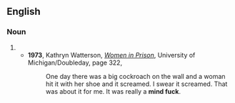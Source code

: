 {{also|mindfuck}}
==English==

===Noun===
{{en-noun}}

# {{alternative form of|en|mindfuck}}
#* '''1973''', Kathryn Watterson, ''[http://books.google.com/books?id=82lHAAAAMAAJ&q=%22a+mind+fuck%22&dq=%22a+mind+fuck%22&lr=&ei=SV6AR5TsLpnmtQOP-9y4Cw&pgis=1 Women in Prison]'', University of Michigan/Doubleday, page 322,
#*: One day there was a big cockroach on the wall and a woman hit it with her shoe and it screamed. I swear it screamed. That was about it for me. It was really a '''mind fuck'''.